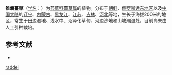 {{Speciesbox
| name = 锥囊薹草
| status = 
| status_system = 
| image =
| genus = Carex
| species = raddei
| authority = Kükenth.
}}

'''锥囊薹草'''（[[学名|学名]]：{{lang|la|''Carex raddei''}}）为[[莎草科|莎草科]][[薹草属|薹草属]]的植物。分布于[[朝鲜|朝鲜]]、[[俄罗斯远东地区|俄罗斯远东地区]]以及[[中国大陆|中国大陆]]的[[辽宁|辽宁]]、[[内蒙古|内蒙古]]、[[黑龙江|黑龙江]]、[[江苏|江苏]]、[[吉林|吉林]]、[[河北|河北]]等地，生长于海拔200米的地区，常生于田边湿地、浅水中、沼泽化草甸、河边沙地和山坡潮湿处，目前尚未由人工引种栽培。

== 参考文献 ==
<div class="references-small">
* {{cite web| url =http://www.bioinfo.cn/db05/KmzwSpecies.php?action=view&id=6798| title =锥囊薹草| work =《中国高等植物数据库全库》| publisher =中国科学院微生物研究所| author =昆明植物研究所| accessdate =2009-02-24| deadurl =yes| archiveurl =https://web.archive.org/web/20160305022007/http://www.bioinfo.cn/db05/KmzwSpecies.php?action=view&id=6798| archivedate =2016-03-05}}
</div>
{{Taxonbar|from=Q15227172}}

{{DEFAULTSORT:Carex raddei}}
[[Category:薹草属|raddei]]


{{Carex-stub}}